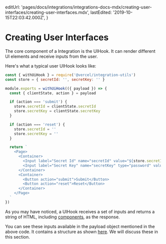 
  editUrl:
    'pages/docs/integrations/integrations-docs-mdx/creating-user-interfaces/creating-user-interfaces.mdx',
  lastEdited: '2019-10-15T22:03:42.000Z',
}

# Creating User Interfaces

The core component of a <OrgName /> Integration is the UIHook. It can render different UI elements and receive inputs from the user.

Here's what a typical user UIHook looks like:

```js
const { withUiHook } = require('@vercel/integration-utils')
const store = { secretId: '', secretKey: '' }

module.exports = withUiHook(({ payload }) => {
  const { clientState, action } = payload

  if (action === 'submit') {
    store.secretId = clientState.secretId
    store.secretKey = clientState.secretKey
  }

  if (action === 'reset') {
    store.secretId = ''
    store.secretKey = ''
  }

  return `
    <Page>
      <Container>
        <Input label="Secret Id" name="secretId" value="${store.secretId}" />
        <Input label="Secret Key" name="secretKey" type="password" value="${store.secretKey}" />
      </Container>
      <Container>
        <Button action="submit">Submit</Button>
        <Button action="reset">Reset</Button>
      </Container>
    </Page>
  `
})
```

As you may have noticed, a UIHook receives a set of inputs and returns a string of HTML, including [components](#component-catalog), as the response.

You can see these inputs available in the payload object mentioned in the above code. It contains a structure as shown [here](/docs/integrations#understanding-uihooks/http-payload). We will discuss these in this section.

<JSX />
<Actions />
<ClientState />
<Information />
<Tokens />
